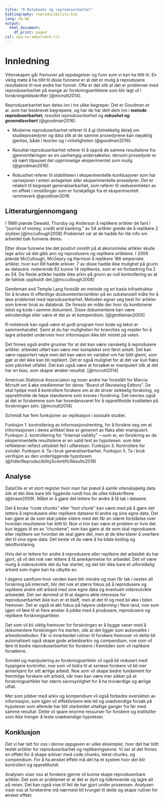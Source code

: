 ```yaml
---
title: "R Notebooks og reproduserbarhet"
bibliography: reproducibility.bib
lang: nb-NO
output:
  html_document:
    df_print: paged
csl: apa-no-ampersand.csl
---
```


# Innledning  

Vitenskapen går fremover på oppdagelser og funn som vi kan ha tillit til. En viktig møte å ha tillit til disse funnene er at det er mulig å reprodusere resultatene til noe andre har funnet. Ofte er det slik at det er problemer med reproduserbarhet på mange av forskningsartiklene som blir lagt ut i forskningstidsskrifter [@mcnutt2014].

Reproduserbarhet kan deles inn i tre ulike begreper. Det er Goodman et al. som har beskrevet begrepene, og har de har delt dem inn i  **metode reproduserbarhet**, *resultat reproduserbarhet* og *__robushet og generaliserbart__* (@goodman2016).

- Moderne reproduserbarhet referer til å gi tilstrekkelig detalj om studieprosedyrer og data slik at de samme prosedyrene kan nøyaktig gjentas, både i teorien og i virkeligheten (@goodman2016).

- Resultat reproduserbarhet referer til å oppnå de samme resultatene fra gjennomføringen av en uavhengig undersøkelse, dersom prosedyrer er så nært tilpasset det opprinnelige eksperimentet som mulig (@goodman2016).

- Robusthet referer til stabiliteten i eksperimentelle konklusjoner som har variasjoner i enten antagelser eller eksperimentelle prosedyrer. Det er relatert til begrepet generaliserbarhet, som referer til vedvarenheten av en effekt i innstillinger som er forskjellige fra et eksperimentelt rammeverk @goodman2016

## Litteraturgjennomgang

I 1986 prøvde Dewald, Thursby og Anderson å replikere artikler de fant i "journal of money, credit and banking." av 54 artikler greide de å replikere 2 stykker.[@mccullough2008] Problemet var at de hadde for lite info om arbeidet bak funnene deres. 

Etter disse funnene ble det positivt innstilt på at økonomiske artikler skulle lage arkiv så det gikk ann og reprodusere og replikere artiklene. I 2006 prøvde McCullough, McGeary og Harrison å replikere 186 emperiske artikler, hvor kun 69 hadde arkiver. 7 av disse hadde ikke mulighet på grunn av datavare. resterende 62 kunne 14 replikeres, som er en forbedring fra 2 av 54. De fleste artikler hadde ikke arkiv på grunn av null kontrollering av at de faktisk oppholdt det.[@mccullough2008]    

Gentleman and Temple Lang foreslår en metode og en basis infrastruktur for å brukes til offentlige doukumtenter/artikler på en substansiell måte for å løse problemet med reproduserbarhet. Metoden egner seg best for artikler som krever bruk av databruk. De foreslo en måte der hvor du kombinerer tekst og kode i samme dokument. Disse dokumentene kan være selvstendige eller være et del av et kompendium. [@gentleman2005] 

R-notebook kan også være et godt program hvor kode og tekst er sammenhandlet. Samt at du har muligheten for branches og master for å lagre arbeidet underveis hvor informasjon ikke blir mistet på veien. 

Det finnes også andre grunner for at det kan være vanskelig å reprodusere artikler. arbeidet utført kan være mer komplekst enn først antatt. Det kan være rapportert nøye men det kan være en variabel om har blitt glemt, som gjør at det ikke kan bli replikert. Det er også mulighet for at det var kun flaks som påvirket utfallet. Det kan også være at forsøket er manipulert slik at det har en bias, som skaper ønsker resultat. [@mcnutt2014]

American Statisical Assosciaton og noen andre har foreslått for Marcia Mcnutt om å øke medlemmer for deres "Board of Reviewing Editors". De skal hjelpe med å kontrollere forskere om at de driver skikkelig forskning, og opprettholde de høye standarene som kreves i forskning. Det nevnes også at det er forskerene som har hovedansvaret for å opprettholde kvaliteten på forskningen selv. [@mcnutt2014]

Schmidt har fem funksjoner av replikasjon i sosisale studier. 

Funksjon 1. kontrollering av informasjonshenting, for å forsikre seg om at informasjonen i deres artikkel ikke er generert av flaks eller manipulert. 
Funksjon 2. kontrollering for "internal validity" —som er, en forsikring av de eksperimentelle resultatene er en valid test av hypotesen. som ikke reflekterer  reflect utilsiktet feil i utførelsen.
Funksjon 3. Kontrollere for svindel.
Funksjon 4. Ta i bruk generaliserbarhet.
Funksjon 5. Ta i bruk verifisjon av den underliggende hypotosen. (@fidlerReproducibilityScientificResults2018)

## Analyse

DataCite er et stort register hvor man har prøvd å samle vitenskapelig data slik at det ikke bare blir liggende rundt hos de ulike tidsskriftene (@brase2009). Målet er å gjøre det lettere for andre å få tak i dataene. 

Det å bruke "code chunks" eller "text chunk" kan være med på å gjøre det lettere å reprodusere eller replikere dataene til andre og sine egne data. Det kan gjøre at de som skal jobbe videre med det får en større forståelse over hvordan resultatene har blitt til. Noe vi tror kan være et problem er hvis det kun legges til en av "chunkene", som kan gjøre at de som skal reprodusere eller replikere ser hvordan de skal gjøre det, men at de ikke klarer å overføre det til sine egne data. Det beste vil da være å ha både koding og tekstforklaring. 
 
Hvis det er lettere for andre å reprodusere eller replikere det arbeidet du har gjort, så vil det nok vær lettere å få anerkjennelse for arbeidet. Det vil være mulig å videreutvikle det du har startet, og det blir ikke bare et utforståelig arbeid som ingen kan ha utbytte av. 

I dagens samfunn hvor verden bare blir mindre og man får tak i nesten all forskning på internett, blir det nok et større fokus på å reprodusere og replikere andre sitt arbeid med sine egne data og eventuelt videreutvikle arbeiedet. Det ser dermed ut til at dagens økte interesse for reproduserbarhet ikke kun er et blaff, men at det til og med bil øke i tiden fremover. Det er også et økt fokus på høyere utdanning i flere land, noe som igjen vil føre til at flere ønsker å jobbe med å produsere, reprodusere og replikere forskningsartikler. 

Det som vil bli viktig fremover for forskningen er å bygge vaner med å dokumentere forskningen fra starten, slik at det ligger som automatikk i arbeidsmetoden. Får vi innarbeidet rutiner til forskere fremover vil dette bli automatisert også skape gode arbeidsarkiv og compendium, noe som vil føre til bedre reproduserbarhet for forskere i fremtiden som vil replikere forsøkene. 

Svindel og manipulering av forskningsartikler vil også bli redusert med hyppigere kontroller, noe som vil bidra til at seriøse forskere vil bli mer annerkjent for sitt ærlige arbeid. Noe som vil skape bedre fundament for fremtidge forskere sitt arbeid, når man kan være mer sikker på at forskningsartikler har større sannsynlighet for å ha troværdige og ærlige utfall. 

Mer som jobber med arkiv og kompendium vil også forbedre oversikten av informasjon, som igjen vil effektivisere lete tid og unødvendige forsøk på hypoteser som allerede har blit utarbeidet uttallige ganger fra før med samme resultat. Dette vil spare enorme ressurser for forskere og institutter som ikke trenger å teste unødvendige hypoteser. 

## Konklusjon

Det vi har tatt for oss i denne oppgaven er ulike eksempler, hvor det har blitt testet artikler for reproduserbarhet og replikeringsevne. Vi ser at det finnes en effekt for å skape arkiver med code chunks, tekst chunks, og compendium. For å ha ønsket effekt må det ha et system hvor det blir kontrollert og opprettholdt. 

Analysen viser oss at forskere gjerne vil kunne skape reproduserbare artikler. Det som er problemet er at det er dyrt og tidkrevende og lagre alt på veien. Det kan også vise til feil de har gjort under prosessen. Analysen viser oss at forskerene må nærmest bli tvunget til dette og skape rutiner for ønsket effekt. 
